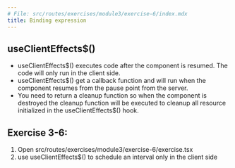 ```yaml
---
# File: src/routes/exercises/module3/exercise-6/index.mdx
title: Binding expression
---
```



## useClientEffects$()

- useClientEffects$() executes code after the component is resumed. The code will only run in the client side.
- useClientEffects$() get a callback function and will run when the component resumes from the pause point from the server.
- You need to return a cleanup function so when the component is destroyed the cleanup function will be executed to cleanup all resource initialized in the useClientEffects$() hook.

## Exercise 3-6:

1. Open src/routes/exercises/module3/exercise-6/exercise.tsx
2. use useClientEffects$() to schedule an interval only in the client side

<Exercise />
